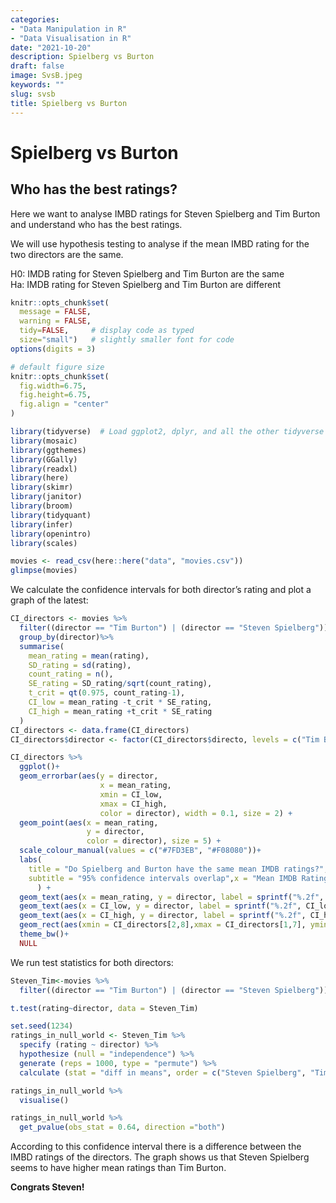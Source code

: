 ```yaml
---
categories:  
- "Data Manipulation in R"
- "Data Visualisation in R"
date: "2021-10-20"
description: Spielberg vs Burton
draft: false
image: SvsB.jpeg 
keywords: ""
slug: svsb
title: Spielberg vs Burton
---
```


# Spielberg vs Burton
## Who has the best ratings?

Here we want to analyse IMBD ratings for Steven Spielberg and Tim Burton and understand who has the best ratings.

We will use hypothesis testing to analyse if the mean IMBD rating for the two directors are the same.

 H0: IMDB rating for Steven Spielberg and Tim Burton are the same  
 Ha: IMDB rating for Steven Spielberg and Tim Burton are different


```r
knitr::opts_chunk$set(
  message = FALSE, 
  warning = FALSE, 
  tidy=FALSE,     # display code as typed
  size="small")   # slightly smaller font for code
options(digits = 3)

# default figure size
knitr::opts_chunk$set(
  fig.width=6.75, 
  fig.height=6.75,
  fig.align = "center"
)
```


```r
library(tidyverse)  # Load ggplot2, dplyr, and all the other tidyverse packages
library(mosaic)
library(ggthemes)
library(GGally)
library(readxl)
library(here)
library(skimr)
library(janitor)
library(broom)
library(tidyquant)
library(infer)
library(openintro)
library(scales)
```

 
```r
movies <- read_csv(here::here("data", "movies.csv"))
glimpse(movies)
```

We calculate the confidence intervals for both director's rating and plot a graph of the latest: 

```r
CI_directors <- movies %>% 
  filter((director == "Tim Burton") | (director == "Steven Spielberg")) %>% 
  group_by(director)%>%
  summarise(
    mean_rating = mean(rating),
    SD_rating = sd(rating),
    count_rating = n(),
    SE_rating = SD_rating/sqrt(count_rating),
    t_crit = qt(0.975, count_rating-1),
    CI_low = mean_rating -t_crit * SE_rating,
    CI_high = mean_rating +t_crit * SE_rating
  )
CI_directors <- data.frame(CI_directors)
CI_directors$director <- factor(CI_directors$directo, levels = c("Tim Burton","Steven Spielberg"))

CI_directors %>% 
  ggplot()+
  geom_errorbar(aes(y = director, 
                    x = mean_rating,
                    xmin = CI_low, 
                    xmax = CI_high,
                    color = director), width = 0.1, size = 2) +
  geom_point(aes(x = mean_rating,
                 y = director,
                 color = director), size = 5) +
  scale_colour_manual(values = c("#7FD3EB", "#F08080"))+
  labs(
    title = "Do Spielberg and Burton have the same mean IMDB ratings?",
    subtitle = "95% confidence intervals overlap",x = "Mean IMDB Ratings", y = ""
      ) +
  geom_text(aes(x = mean_rating, y = director, label = sprintf("%.2f", mean_rating)), vjust = -2, color="black", size=4.5)+
  geom_text(aes(x = CI_low, y = director, label = sprintf("%.2f", CI_low)), vjust = -2, color = "black", size = 3.5)+
  geom_text(aes(x = CI_high, y = director, label = sprintf("%.2f", CI_high)), vjust = -2, color = "black", size = 3.5)+
  geom_rect(aes(xmin = CI_directors[2,8],xmax = CI_directors[1,7], ymin = -Inf, ymax = Inf), color = "grey", alpha = 0.3)+
  theme_bw()+
  NULL

```

We run test statistics for both directors:

``` r

Steven_Tim<-movies %>%
  filter((director == "Tim Burton") | (director == "Steven Spielberg"))

t.test(rating~director, data = Steven_Tim)

set.seed(1234)
ratings_in_null_world <- Steven_Tim %>%
  specify (rating ~ director) %>%
  hypothesize (null = "independence") %>%
  generate (reps = 1000, type = "permute") %>%
  calculate (stat = "diff in means", order = c("Steven Spielberg", "Tim Burton"))

ratings_in_null_world %>%
  visualise()

ratings_in_null_world %>%
  get_pvalue(obs_stat = 0.64, direction ="both")

```
According to this confidence interval there is a difference between the IMBD ratings of the directors. The graph shows us that Steven Spielberg seems to have higher mean ratings than Tim Burton.

**Congrats Steven!**
